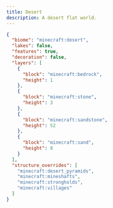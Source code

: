 ```yaml
---
title: Desert
description: A desert flat world.
---
```


```json lineNumbers
{
  "biome": "minecraft:desert",
  "lakes": false,
  "features": true,
  "decoration": false,
  "layers": [
    {
      "block": "minecraft:bedrock",
      "height": 1
    },
    {
      "block": "minecraft:stone",
      "height": 3
    },
    {
      "block": "minecraft:sandstone",
      "height": 52
    },
    {
      "block": "minecraft:sand",
      "height": 8
    }
  ],
  "structure_overrides": [
    "minecraft:desert_pyramids",
    "minecraft:mineshafts",
    "minecraft:strongholds",
    "minecraft:villages"
  ]
}
```
